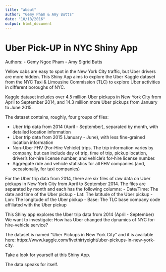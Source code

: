```yaml
---
title: "about"
author: "Gemy Pham & Amy Butts"
date: "10/18/2016"
output: html_document
---
```

Uber Pick-UP in NYC Shiny App 
==================================
Authors: 
  - Gemy Ngoc Pham
  - Amy Sigrid Butts 


Yellow cabs are easy to spot in the New York City traffic, but Uber drivers are more hidden. This Shiny App aims to explore the Uber Kaggle dataset from  the NYC Taxi & Limousine Commission (TLC)  to explore Uber activities in different boroughs of NYC. 

Kaggle dataset includes  over 4.5 million Uber pickups in New York City from April to September 2014, and 14.3 million more Uber pickups from January to June 2015. 

The dataset contains, roughly, four groups of files:

- Uber trip data from 2014 (April - September), separated by month, with detailed location information
- Uber trip data from 2015 (January - June), with less fine-grained location information
- Non-Uber FHV (For-Hire Vehicle) trips. The trip information varies by company, but can include day of trip, time of trip, pickup location, driver's for-hire license number, and vehicle's for-hire license number.
- Aggregate ride and vehicle statistics for all FHV companies (and, occasionally, for taxi companies)

For the Uber trip data from 2014, there are six files of raw data on Uber pickups in New York City from April to September 2014. The files are separated by month and each has the following columns:
- Date/Time: The date and time of the Uber pickup
- Lat: The latitude of the Uber pickup
- Lon: The longitude of the Uber pickup
- Base: The TLC base company code affiliated with the Uber pickup

This Shiny app explores the Uber trip data from 2014 (April - September)
We want to investigate: 
How has Uber changed the dynamics of NYC for-hire-vehicle service?

The dataset is named "Uber Pickups in New York City" and it is available here: https://www.kaggle.com/fivethirtyeight/uber-pickups-in-new-york-city. 

Take a look for yourself at this Shiny App. 

The data speaks for itself. 


